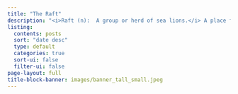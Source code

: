 ```yaml
---
title: "The Raft"
description: "<i>Raft (n):  A group or herd of sea lions.</i> A place for announcements, tutorials, and musings about the {data.table} package and its community."
listing:
  contents: posts
  sort: "date desc"
  type: default
  categories: true
  sort-ui: false
  filter-ui: false
page-layout: full
title-block-banner: images/banner_tall_small.jpeg
---
```


<style>
#title-block-header {
  margin-block-end: 1rem;
  position: relative;
  margin-top: -1px;
  height: 400px;
  background-image: url(images/banner_tall_small.jpeg)
}

.quarto-title-block .quarto-title-banner {
  background-size: 2600px 400px;
  background-repeat: no-repeat;
}

</style>